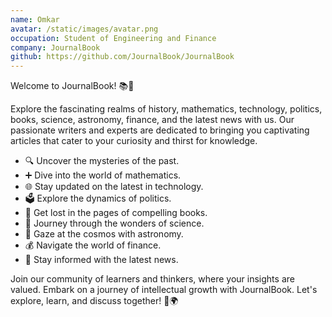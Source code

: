 ```yaml
---
name: Omkar
avatar: /static/images/avatar.png
occupation: Student of Engineering and Finance
company: JournalBook
github: https://github.com/JournalBook/JournalBook
---
```





Welcome to JournalBook! 📚🌟

Explore the fascinating realms of history, mathematics, technology, politics, books, science, astronomy, finance, and the latest news with us. Our passionate writers and experts are dedicated to bringing you captivating articles that cater to your curiosity and thirst for knowledge.

 - 🔍 Uncover the mysteries of the past.
 - ➕ Dive into the world of       mathematics.
 - 🌐 Stay updated on the latest in technology.
 - 🗳️ Explore    the dynamics of politics.
 - 📖 Get lost in the pages of compelling       books.
 - 🔬 Journey through the wonders of science.
 - 🌌 Gaze at the       cosmos with astronomy.
 - 💰 Navigate the world of finance.
 - 📰 Stay       informed with the latest news.

Join our community of learners and thinkers, where your insights are valued. Embark on a journey of intellectual growth with JournalBook. Let's explore, learn, and discuss together! 🚀🌍

